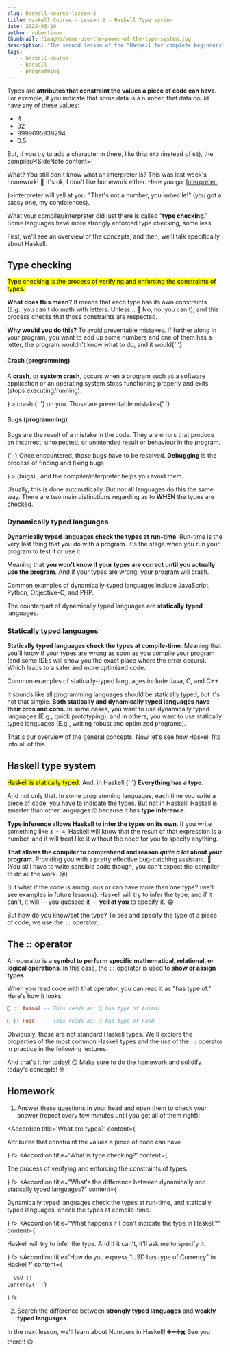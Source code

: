 ```yaml
---
slug: haskell-course-lesson-2
title: Haskell Course - Lesson 2 - Haskell Type system
date: 2022-03-10
author: robertinom
thumbnail: /images/meme-use-the-power-of-the-type-system.jpg
description: 'The second lesson of the "Haskell for complete beginners" course. The Haskell Type system.'
tags:
    - haskell-course
    - haskell
    - programming
---
```


Types are **attributes that constraint the values a piece of code can have**. For example, if you indicate that some data is a number, that data could have any of these values:

-   4
-   32
-   9999695939294
-   0.5

But, if you try to add a character in there, like this: `6A3` (instead of `63`), the compiler/<SideNote content={<p>What? You still don't know what an interpreter is? This was last week's homework! 🤣 It's ok, I don't like homework either. Here you go: <a href='https://en.wikipedia.org/wiki/Interpreter_(computing)' target='_blank'>Interpreter.</a></p>}>interpreter</SideNote> will yell at you: "That's not a number, you imbecile!" (you got a sassy one, my condolences).

What your compiler/interpreter did just there is called "**type checking**." Some languages have more strongly enforced type checking, some less.

First, we'll see an overview of the concepts, and then, we'll talk specifically about Haskell.

## Type checking

<p>
	<mark>
		Type checking is the process of verifying and enforcing the constraints
		of types.
	</mark>
</p>

**What does this mean?** It means that each type has its own constraints (E.g., you can't do math with letters. Unless... 🤔 No, no, you can't), and this process checks that those constraints are respected.

<p>
	<b>Why would you do this?</b> To avoid preventable mistakes. If further
	along in your program, you want to add up some numbers and one of them has a
	letter, the program wouldn't know what to do, and it would{' '}
	<SideNote
		content={
			<div>
				<h4>Crash (programming)</h4>
				<p>
					A <b>crash</b>, or <b>system crash</b>, occurs when a
					program such as a software application or an operating
					system stops functioning properly and exits (stops
					executing/running).
				</p>
			</div>
		}
	>
		crash
	</SideNote>{' '}
	on you. Those are preventable mistakes{' '}
	<SideNote
		content={
			<div>
				<h4>Bugs (programming)</h4>
				<p>
					Bugs are the result of a mistake in the code. They are
					errors that produce an incorrect, unexpected, or unintended
					result or behaviour in the program.
				</p>
				<p>
					{' '}
					Once encountered, those bugs have to be resolved.
					<b>Debugging</b> is the process of finding and fixing bugs
				</p>
			</div>
		}
	>
		(bugs)
	</SideNote>
	, and the compiler/interpreter helps you avoid them.
</p>

Usually, this is done automatically. But not all languages do this the same way. There are two main distinctions regarding as to **WHEN** the types are checked.

### Dynamically typed languages

**Dynamically typed languages check the types at run-time**. Run-time is the very last thing that you do with a program. It's the stage when you run your program to test it or use it.

Meaning that **you won't know if your types are correct until you actually use the program**. And if your types are wrong, your program will crash.

Common examples of dynamically-typed languages include JavaScript, Python, Objective-C, and PHP.

The counterpart of dynamically typed languages are **statically typed** languages.

### Statically typed languages

**Statically typed languages check the types at compile-time**. Meaning that you'll know if your types are wrong as soon as you compile your program (and some IDEs will show you the exact place where the error occurs). Which leads to a safer and more optimized code.

Common examples of statically-typed languages include Java, C, and C++.

It sounds like all programming languages should be statically typed, but it's not that simple. **Both statically and dynamically typed languages have their pros and cons.** In some cases, you want to use dynamically typed languages (E.g., quick prototyping), and in others, you want to use statically typed languages (E.g., writing robust and optimized programs).

That's our overview of the general concepts. Now let's see how Haskell fits into all of this.

## Haskell type system

<p>
	<mark>Haskell is statically typed</mark>. And, in Haskell,{' '}
	<b>Everything has a type</b>.
</p>

<Giff url='https://giphy.com/embed/AO3giAtLPH4MIuugsB' />

And not only that. In some programming languages, each time you write a piece of code, you have to indicate the types. But not in Haskell! Haskell is smarter than other languages 🤓 because it has **type inference**.

**Type inference allows Haskell to infer the types on its own**. If you write something like `3 + 4`, Haskell will know that the result of that expression is a number, and it will treat like it without the need for you to specify anything.

**That allows the compiler to comprehend and reason _quite a lot_ about your program**. Providing you with a pretty effective bug-catching assistant. 💪
(You still have to write sensible code though, you can't expect the compiler to do all the work. 😜)

<Giff url='https://giphy.com/embed/3o7ZesJdQccI0sO3fy' />

But what if the code is ambiguous or can have more than one type? (we'll see examples in future lessons). Haskell will try to infer the type, and if it can't, it will — you guessed it — **yell at you** to specify it. 😂

But how do you know/set the type? To see and specify the type of a piece of code, we use the `::` operator.

## The :: operator

An operator is a **symbol to perform specific mathematical, relational, or logical operations**. In this case, the `::` operator is used to **show or assign types.**

When you read code with that operator, you can read it as "has type of."
Here's how it looks:

```hs
🐬 :: Animal -- This reads as: 🐬 has type of Animal

🥐 :: Food   -- This reads as: 🥐 has type of Food
```

Obviously, those are not standard Haskell types. We'll explore the properties of the most common Haskell types and the use of the `::` operator in practice in the following lectures.

And that's it for today! 🙃 Make sure to do the homework and solidify today's concepts! 🤓

## Homework

1. Answer these questions in your head and open them to check your answer (repeat every few minutes until you get all of them right):

<Accordion
	title='What are types?'
	content={
		<p>Attributes that constraint the values a piece of code can have</p>
	}
/>
<Accordion
	title='What is type checking?'
	content={
		<p>The process of verifying and enforcing the constraints of types.</p>
	}
/>
<Accordion
	title="What's the difference between dynamically and statically typed languages?"
	content={
		<p>
			Dynamically typed languages check the types at run-time, and
			statically typed languages, check the types at compile-time.
		</p>
	}
/>
<Accordion
	title="What happens if I don't indicate the type in Haskell?"
	content={
		<p>
			Haskell will try to infer the type. And if it can't, it'll ask me to
			specify it.
		</p>
	}
/>
<Accordion
	title='How do you express "USD has type of Currency" in Haskell?'
	content={
		<pre>
			<code className='hljs language-hs'>
				USD :: <span className='hljs-type'>Currency</span>{' '}
			</code>
		</pre>
	}
/>

2. Search the difference between **strongly typed languages** and **weakly typed languages**.

In the next lesson, we'll learn about Numbers in Haskell! ➕➖➗✖️ See you there!! 😄
